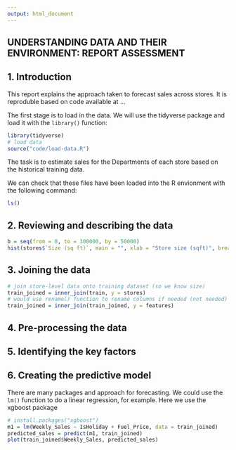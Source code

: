 ```yaml
---
output: html_document
---
```


## UNDERSTANDING DATA AND THEIR ENVIRONMENT: REPORT ASSESSMENT

## 1. Introduction

This report explains the approach taken to forecast sales across stores.
It is reproduble based on code available at ...

The first stage is to load in the data. We will use the tidyverse package and load it with the `library()` function:


```r
library(tidyverse)
# load data
source("code/load-data.R")
```

The task is to estimate sales for the Departments of each store based on the historical training data.

We can check that these files have been loaded into the R envionment with the following command:

```r
ls()
```

## 2. Reviewing and describing the data

```r
b = seq(from = 0, to = 300000, by = 50000)
hist(stores$`Size (sq ft)`, main = "", xlab = "Store size (sqft)", breaks = b)
```

## 3. Joining the data


```r
# join store-level data onto training dataset (so we know size)
train_joined = inner_join(train, y = stores)
# would use rename() function to rename columns if needed (not needed)
train_joined = inner_join(train_joined, y = features)
```
## 4. Pre-processing the data

## 5. Identifying the key factors

## 6. Creating the predictive model

There are many packages and approach for forecasting.
We could use the `lm()` function to do a linear regression, for example.
Here we use the xgboost package

```r
# install.packages("xgboost")
m1 = lm(Weekly_Sales ~ IsHoliday + Fuel_Price, data = train_joined)
predicted_sales = predict(m1, train_joined)
plot(train_joined$Weekly_Sales, predicted_sales)
```

